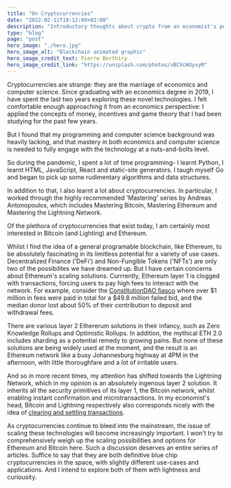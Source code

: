 ```yaml
---
title: "On Cryptocurrencies"
date: "2022-02-11T19:12:09+02:00"
description: "Introductory thoughts about crypto from an economist's perspective"
type: "blog"
page: "post"
hero_image: "./hero.jpg"
hero_image_alt: "Blockchain animated graphic"
hero_image_credit_text: Pierre Borthiry
hero_image_credit_link: "https://unsplash.com/photos/vBCVcWUyvyM"
---
```


Cryptocurrencies are strange: they are the marriage of economics and computer science.
Since graduating with an economics degree in 2019, I have spent the last two years exploring these novel technologies. I felt comfortable enough approaching it from an economics perspective: I applied the concepts of money, incentives and game theory that I had been studying for the past few years.

But I found that my programming and computer science background was heavily lacking, and that mastery in both economics and computer science is needed to fully engage with the technology at a nuts-and-bolts level.

So during the pandemic, I spent a lot of time programming- I learnt Python, I learnt HTML, JavaScript, React and static-site generators. I taugh myself Go and began to pick up some rudimentary algorithms and data structures.

In addition to that, I also learnt a lot about cryptocurrencies. In particular, I worked through the highly recommended 'Mastering' series by Andreas Antonopoulos, which includes Mastering Bitcoin, Mastering Ethereum and Mastering the Lightning Network.

Of the plethora of cryptocurrencies that exist today, I am certainly most interested in Bitcoin (and Lighting) and Ethereum.

Whilst I find the idea of a general programable blockchain, like Ethereum, to be absolutely fascinating in its limitless potential for a variety of use cases. Decentralized Finance ('DeFi') and Non-Fungible Tokens ('NFTs') are only two of the possibilites we have dreamed up. But I have certain concerns about Ethereum's scaling solutions. Currrently, Ethereum layer 1 is clogged with transactions, forcing users to pay high fees to interact with the network. For example, consider the [ConstitutionDAO fiasco](https://www.theverge.com/2021/11/24/22800995/constitutiondao-refund-progress-steep-gas-fees-cryptocurrency) where over $1 million in fees were paid in total for a $49.8 million failed bid, and the median donor lost about 50% of their contribution to deposit and withdrawal fees.

There are various layer 2 Ethererum solutions in their infancy, such as Zero Knowledge Rollups and Optimistic Rollups. In addition, the mythical ETH 2.0 includes sharding as a potential remedy to growing pains. But none of these solutions are being widely used at the moment, and the result is an Ethereum network like a busy Johannesburg highway at 4PM in the afternoon, with little thoroughfare and a lot of irritable users.

And so in more recent times, my attention has shifted towards the Lightning Network, which in my opinion is an absolutely ingenous layer 2 solution. It inherits all the security primitives of its layer 1, the Bitcoin network, whilst enabling instant confirmation and microtransactions. In my economist's head, Bitcoin and Lightning respectively also corresponds nicely with the idea of [clearing and settling transactions](<https://en.wikipedia.org/wiki/Clearing_(finance)>).

As cryptocurrencies continue to bleed into the mainstream, the issue of scaling these technologies will become increasingly important. I won't try to comprehensively weigh up the scaling possibilities and options for Ethereum and Bitcoin here. Such a discussion deserves an entire series of articles. Suffice to say that they are both definitive blue chip cryptocurrencies in the space, with slightly different use-cases and applications. And I intend to explore both of them with lightness and curiousity.
